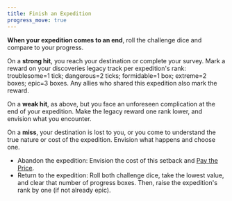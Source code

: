 ```yaml
---
title: Finish an Expedition
progress_move: true
---
```


**When your expedition comes to an end**, roll the challenge dice and compare to your progress.

On a **strong hit**, you reach your destination or complete your survey. Mark a reward on your discoveries legacy track per expedition's rank: troublesome=1 tick; dangerous=2 ticks; formidable=1 box; extreme=2 boxes; epic=3 boxes. Any allies who shared this expedition also mark the reward.

On a **weak hit**, as above, but you face an unforeseen complication at the end of your expedition. Make the legacy reward one rank lower, and envision what you encounter.

On a **miss**, your destination is lost to you, or you come to understand the true nature or cost of the expedition. Envision what happens and choose one.

- Abandon the expedition: Envision the cost of this setback and [Pay the Price](/starforged-srd/moves/fate/pay_the_price).
- Return to the expedition: Roll both challenge dice, take the lowest value, and clear that number of progress boxes. Then, raise the expedition's rank by one (if not already epic).
